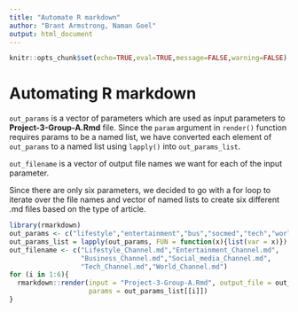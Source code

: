 ```yaml
---
title: "Automate R markdown"
author: "Brant Armstrong, Naman Goel"
output: html_document
---
```


```r
knitr::opts_chunk$set(echo=TRUE,eval=TRUE,message=FALSE,warning=FALSE)
```

# Automating R markdown  
`out_params` is a vector of parameters which are used as input parameters to **Project-3-Group-A.Rmd** file. Since the `param` argument in `render()` function requires params to be a named list, we have converted each element of `out_params` to a named list using `lapply()` into `out_params_list`.  

`out_filename` is a vector of output file names we want for each of the input parameter.  

Since there are only six parameters, we decided to go with a for loop to iterate over the file names and vector of named lists to create six different .md files based on the type of article.  
```r
library(rmarkdown)
out_params <- c("lifestyle","entertainment","bus","socmed","tech","world")
out_params_list = lapply(out_params, FUN = function(x){list(var = x)})
out_filename <- c("Lifestyle_Channel.md","Entertainment_Channel.md",
                  "Business_Channel.md","Social_media_Channel.md",
                  "Tech_Channel.md","World_Channel.md")
for (i in 1:6){
  rmarkdown::render(input = "Project-3-Group-A.Rmd", output_file = out_filename[i],
                    params = out_params_list[[i]])
}
```